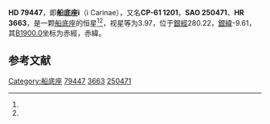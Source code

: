 {{Starbox begin
| name = HD 79447
}}
{{Starbox observe
| epoch = [[J2000.0|J2000.0]]
| constell = [[船底座|船底座]]<ref name=SIMBAD>{{cite web
 | url=http://simbad.u-strasbg.fr/simbad/sim-id?Ident=HR+3663
 | title=Pulsating variable Star
 | publisher=Centre de Données astronomiques de Strasbourg
 | work=SIMBAD
 | accessdate=2012-07-13
 | archive-date=2019-11-28
 | archive-url=https://web.archive.org/web/20191128072553/http://simbad.u-strasbg.fr/simbad/sim-id?Ident=HR+3663
 | dead-url=no
 }}</ref><ref name=DATA>{{cite web
 | url=http://vizier.u-strasbg.fr/viz-bin/VizieR-5?-out.add=.&-source=5050&-corr=PK=HR&-out.max=9999&HR=3663
 | title=VizieR Detailed Page
 | accessdate=2012-07-13
 | archive-date=2016-03-05
 | archive-url=https://web.archive.org/web/20160305052137/http://vizier.u-strasbg.fr/viz-bin/VizieR-5?-out.add=.&-source=5050&-corr=PK=HR&-out.max=9999&HR=3663
 | dead-url=no
 }}</ref>
| 星官 = 
| ra = {{RA|9|11|16.6}}<ref name=SIMBAD /><ref name=DATA />
| dec = {{DEC|-62|19|2}}<ref name=SIMBAD /><ref name=DATA />
| appmag_v = 3.97<ref name=SIMBAD /><ref name=DATA />
}}
{{Starbox character
| class = B3III<ref name=SIMBAD /><ref name=DATA />
| b-v = -0.18<ref name=SIMBAD /><ref name=DATA />
| u-b = -0.67<ref name=SIMBAD /><ref name=DATA />
| r-i = -0.18<ref name=SIMBAD /><ref name=DATA />
| variable = 
}}
{{Starbox astrometry
| radial_v = -0.67
| prop_mo_ra = 18
| parallax = 
| p_error = 
}}
{{Starbox catalog
| names =CP-61 1201，[[SAO星表|SAO]] 250471，[[HD星表|HD]] 79447，[[HR星表|HR]] 3663}}
{{Starbox reference |Simbad=HR+3663}}
{{Starbox end}}

'''HD 79447'''，即'''船底座i'''（i Carinae），又名'''CP-61 1201'''，'''SAO 250471'''、'''HR 3663'''，是一颗[[船底座|船底座]]的恒星<ref name=SIMBAD /><ref name=DATA />，视星等为3.97，位于[[银道坐标系|銀經]]280.22，[[银道坐标系|銀緯]]-9.61，其[[曆元|B1900.0]]坐标为赤經{{RA|9|9|0.4}}，赤緯{{DEC|-61|-9.61|24}}。

== 参考文献 ==
{{reflist}}

{{star-stub}}

[[Category:船底座|Category:船底座]]
[[Category:HD和HDE天體|79447]]
[[Category:HR天體|3663]]
[[Category:SAO天體|250471]]